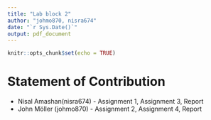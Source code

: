 ```yaml
---
title: "Lab block 2"
author: "johmo870, nisra674"
date: "`r Sys.Date()`"
output: pdf_document
---
```


```r
knitr::opts_chunk$set(echo = TRUE)
```

# Statement of Contribution
 - Nisal Amashan(nisra674) - Assignment 1, Assignment 3, Report
 - John Möller (johmo870) - Assignment 2, Assignment 4, Report